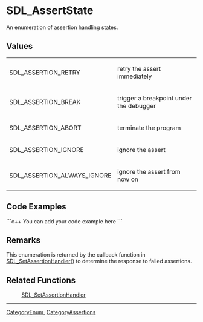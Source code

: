 <!-- # page was renamed from SDL_assert_state -->
<!-- pragma section-numbers off -->
<!-- pragma camelcase off -->

= SDL_AssertState =
An enumeration of assertion handling states.


== Values ==
{|
|SDL_ASSERTION_RETRY
|retry the assert immediately
|-
|SDL_ASSERTION_BREAK
|trigger a breakpoint under the debugger
|-
|SDL_ASSERTION_ABORT
|terminate the program
|-
|SDL_ASSERTION_IGNORE
|ignore the assert
|-
|SDL_ASSERTION_ALWAYS_IGNORE
|ignore the assert from now on
|}

== Code Examples ==
```c++
You can add your code example here
```

== Remarks ==
This enumeration is returned by the callback function in [[SDL_SetAssertionHandler]]() to determine the response to failed assertions.  

== Related Functions ==
:[[SDL_SetAssertionHandler]]

----
[[CategoryEnum]], [[CategoryAssertions]]
